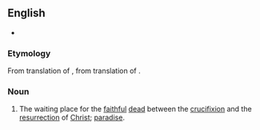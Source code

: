 ==English==

{{wikipedia}}
* {{seeCites}}
===Etymology===
From translation of {{etyl|LL.}} {{term|sinus|lang=la}} {{term|Abrahae|lang=la}}, from translation of {{etyl|grc}} {{term|κόλπος|tr=kolpos|lang=grc}} {{term|Αβραάμ|tr=Abraam|lang=grc}}.

===Noun===
{{en-noun|sg=[[Abraham]]'s [[bosom]]|-}}

# {{Christianity}} The waiting place for the [[faithful]] [[dead]] between the [[crucifixion]] and the [[resurrection]] of [[Christ]]; [[paradise]].